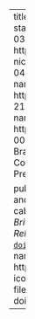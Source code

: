 ---
title: "Pre-electoral coalitions and cabinet stability in presidential systems"
date: 2022-03-11
author:
  - name: Adrián Albala
    url: http://www.pesquisar.unb.br/professor/adrian-nicolas-albala-young
    orcid: 0000-0002-0444-2952
    affiliation: University of Brasília
  - name: André Borges
    url: https://andreborges.org/pt/
    orcid: 0000-0002-2129-8091
    affiliation: University of Brasília    
  - name: Lucas Couto
    url: https://lucascoutoz.netlify.app/
    orcid: 0000-0003-3278-499X
    affiliation: University of Brasília
categories:
  - Cabinet Termination
  - Coalitional Presidentialism
  - Latin America
  - Pre-Electoral Coalitions
  - Presidentialism

pub-info:
  reference: >-
   <a href="http://www.pesquisar.unb.br/professor/adrian-nicolas-albala-young/"> A. Albala</a>, <a href="https://andreborges.org/pt/"> A. Borges</a>, and <strong>L. Couto</strong>. “Pre-electoral coalitions and cabinet stability in presidential systems.” <em>The British Journal of Politics and International Relations</em> 25.1, 2023, pp. 64-82. DOI: <a href="https://doi.org/10.1177/13691481211056852"><code>doi.org/10.1177/13691481211056852</code></a>.
  links:
    - name: Published Version
      url: https://doi.org/10.1177/13691481211056852
      icon: fa-solid fa-file-pdf
    - icon: fa-solid fa-file-pdf
      name: Preprint
      url: albala_et_al2.pdf
doi: 10.1177/13691481211056852
toc: true
---